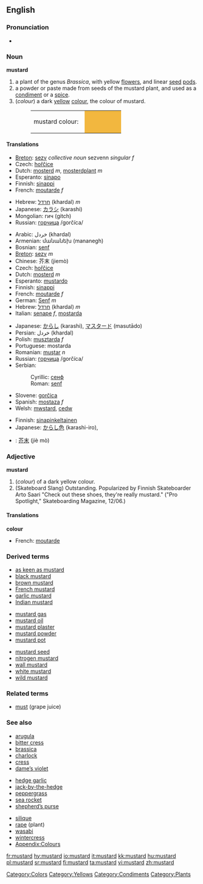 {{wikipedia}}
==English==

===Pronunciation===
*{{audio|en-us-mustard.ogg|Audio (US)}}

===Noun===
'''mustard'''

# <!--NPlant-->a plant of the genus ''Brassica'', with yellow [[flower]]s, and linear [[seed]] [[pod]]s.
# <!--NCondiment-->a powder or paste made from seeds of the mustard plant, and used as a [[condiment]] or a [[spice]].
# <!--NColour-->(''colour'') a dark [[yellow]] [[color|colour]], the colour of mustard.
#:<table><tr><td>mustard colour: &nbsp;</td><td bgcolor="#F2B73F" width="80">&nbsp; </td></tr></table>

====Translations====
{{trans-top|plant}}
*[[Breton]]: [[sezv]] ''collective noun'' sezvenn ''singular f''
*Czech: [[hořčice]] {{f}}
*Dutch: [[mosterd]] ''m'', [[mosterdplant]] ''m''
*Esperanto: [[sinapo]]
*Finnish: [[sinappi]]
*French: [[moutarde]] ''f''
{{trans-mid}}
*Hebrew: [[חרדל]] (khardal) ''m''
*Japanese: [[カラシ]] (karashi)
*Mongolian: гич (gitch)
*Russian: [[горчица]] /gorčíca/ {{f}}
{{trans-bottom}}

{{trans-top|condiment}}
*Arabic: خردل (khardal)
*Armenian: մանանեխ  (mananegh)
*Bosnian: [[senf#Bosnian|senf]] {{m}}
*[[Breton]]: [[sezv]] ''m''
*Chinese: 芥末 (jiemò)
*Czech: [[hořčice]] {{f}}
*Dutch: [[mosterd]] ''m''
*Esperanto: [[mustardo]]
*Finnish: [[sinappi]]
*French: [[moutarde]] ''f''
*German: [[Senf]] ''m''
*Hebrew: [[חרדל]] (khardal) ''m''
*Italian: [[senape]] ''f'', [[mostarda]] {{f}}
{{trans-mid}}
*Japanese: [[からし]] (karashi), [[マスタード]] (masutādo)
*Persian: خردل (khardal)
*Polish: [[musztarda]] ''f''
*Portuguese: mostarda
*Romanian: [[muştar]] ''n''
*Russian: [[горчица]] /gorčíca/ {{f}}
*Serbian:
*:Cyrillic: [[сенф#Serbian|сенф]] {{m}}
*:Roman: [[senf#Serbian|senf]] {{m}}
*Slovene: [[gorčica]] {{f}}
*Spanish: [[mostaza]] ''f''
*Welsh: [[mwstard]], [[cedw]]
{{trans-bottom}}

{{trans-top|colour}}
*Finnish: [[sinapinkeltainen]]
*Japanese: [[からし色]] (karashi-iro),
{{trans-mid}}
{{trans-bottom}}

{{checktrans}}
<!--Remove this section once all of the translations below have been moved into the tables above.-->
{{trans-top|translations to be checked}}
*{{ttbc|Chinese}}: [[芥末]] (jiè mò)
{{trans-bottom}}

===Adjective===
'''mustard'''

# <!--AdjColour-->(''colour'') of a dark yellow colour.
#  (Skateboard Slang)  Outstanding.  Popularized by Finnish Skateboarder Arto Saari "Check out these shoes, they're really mustard." ("Pro Spotlight,"  Skateboarding Magazine, 12/06.)

====Translations====

<!--AdjColour-->'''colour'''
{{top}}
*French: [[moutarde]]
{{mid}}
{{bottom}}

===Derived terms===
{{top3}}
*[[as keen as mustard]]
*[[black mustard]]
*[[brown mustard]]
*[[French mustard]]
*[[garlic mustard]]
*[[Indian mustard]]
{{mid3}}
*[[mustard gas]]
*[[mustard oil]]
*[[mustard plaster]]
*[[mustard powder]]
*[[mustard pot]]
{{mid3}}
*[[mustard seed]]
*[[nitrogen mustard]]
*[[wall mustard]]
*[[white mustard]]
*[[wild mustard]]
{{bottom}}

===Related terms===
*[[must]] (grape juice)

===See also===
{{top3}}
*[[arugula]]
*[[bitter cress]]
*[[brassica]]
*[[charlock]]
*[[cress]]
*[[dame’s violet]]
{{mid3}}
*[[hedge garlic]]
*[[jack-by-the-hedge]]
*[[peppergrass]]
*[[sea rocket]]
*[[shepherd’s purse]]
{{mid3}}
*[[silique]]
*[[rape]] (plant)
*[[wasabi]]
*[[wintercress]]
*[[Wiktionary_Appendix:Colours|Appendix:Colours]]
{{bottom}}

[[Category:Colors]]
[[Category:Yellows]]
[[Category:Condiments]]
[[Category:Plants]]

[[fr:mustard]]
[[hy:mustard]]
[[io:mustard]]
[[it:mustard]]
[[kk:mustard]]
[[hu:mustard]]
[[pl:mustard]]
[[sr:mustard]]
[[fi:mustard]]
[[ta:mustard]]
[[vi:mustard]]
[[zh:mustard]]